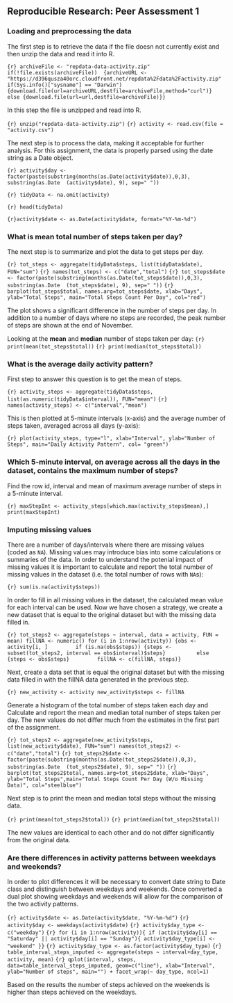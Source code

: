 ## Reproducible Research: Peer Assessment 1
### Loading and preprocessing the data  

The first step is to retrieve the data if the file doesn not currently exist and then unzip the data and read it into R.

```{r} archiveFile <- "repdata-data-activity.zip"
if(!file.exists(archiveFile)) 
{archiveURL <- "https://d396qusza40orc.cloudfront.net/repdata%2Fdata%2Factivity.zip"
if(Sys.info()["sysname"] == "Darwin") {download.file(url=archiveURL,destfile=archiveFile,method="curl")} 
else {download.file(url=url,destfile=archiveFile)}}```

In this step the file is unzipped and read into R.  

```{r} unzip("repdata-data-activity.zip") ```
```{r} activity <- read.csv(file = "activity.csv")```

The next step is to process the data, making it acceptable for further analysis. For this assignment, the data is properly parsed using the date string as a Date object.   

```{r} activity$day <- factor(paste(substring(months(as.Date(activity$date)),0,3),
substring(as.Date  (activity$date), 9), sep=" ")) ```

```{r} tidyData <- na.omit(activity) ```

```{r} head(tidyData)```

```{r}activity$date <- as.Date(activity$date, format="%Y-%m-%d") ```

### What is mean total number of steps taken per day?  

The next step is to summarize and plot the data to get steps per day.

```{r} tot_steps <- aggregate(tidyData$steps, list(tidyData$date), FUN="sum")```
```{r} names(tot_steps) <- c("date","total")```
```{r} tot_steps$date <- factor(paste(substring(months(as.Date(tot_steps$date)),0,3), 
substring(as.Date  (tot_steps$date), 9), sep=" ")) ```
```{r} barplot(tot_steps$total, names.arg=tot_steps$date, xlab="Days", ylab="Total Steps", main="Total Steps Count Per Day", col="red")```

The plot shows a significant difference in the number of steps per day.  In addition to a number of days where no steps are recorded, the peak number of steps are shown at the end of November. 

Looking at the **mean** and **median** number of steps taken per day: 
```{r} print(mean(tot_steps$total)) ```
```{r} print(median(tot_steps$total)) ```

### What is the average daily activity pattern?  
First step to answer this question is to get the mean of steps.  

```{r} activity_steps <- aggregate(tidyData$steps, list(as.numeric(tidyData$interval)), FUN="mean")```
```{r} names(activity_steps) <- c("interval","mean") ```

This is then plotted at 5-minute intervals (x-axis) and the average number of steps taken, averaged across all days (y-axis):

```{r} plot(activity_steps, type="l", xlab="Interval", ylab="Number of Steps", main="Daily Activity Pattern", col= "green") ```

### Which 5-minute interval, on average across all the days in the dataset, contains the maximum number of steps?

Find the row id, interval and mean of maximum average number of steps in a 5-minute interval. 

```{r} maxStepInt <- activity_steps[which.max(activity_steps$mean),]
print(maxStepInt) ```

### Imputing missing values  

There are a number of days/intervals where there are missing values (coded as `NA`). Missing values may introduce bias into some calculations or summaries of the data.  In order to understand the potenial impact of missing values it is important to calculate and report the total number of missing values in the dataset (i.e. the total number of rows with `NA`s):

```{r} sum(is.na(activity$steps)) ```

In order to fill in all missing values in the dataset, the calculated mean value for each interval can be used.  Now we have chosen a strategy, we create a new dataset that is equal to the original dataset but with the missing data filled in.

```{r} tot_steps2 <- aggregate(steps ~ interval, data = activity, FUN = mean)
fillNA <- numeric()
for (i in 1:nrow(activity)) {obs <- activity[i, ]
        if (is.na(obs$steps)) {steps <- subset(tot_steps2, interval == obs$interval)$steps} 
        else {steps <- obs$steps}
        fillNA <- c(fillNA, steps)} ```

Next, create a data set that is equal the original dataset but with the missing data filled in with the fillNA data generated in the previous step.

```{r} new_activity <- activity
new_activity$steps <- fillNA ```

Generate a histogram of the total number of steps taken each day and Calculate and report the mean and median total number of steps taken per day. The new values do not differ much from the estimates in the first part of the assignment.

```{r} tot_steps2 <- aggregate(new_activity$steps, list(new_activity$date), FUN="sum")
names(tot_steps2) <- c("date","total") ```
```{r} tot_steps2$date <- factor(paste(substring(months(as.Date(tot_steps2$date)),0,3), substring(as.Date  (tot_steps2$date), 9), sep=" ")) ```
```{r} barplot(tot_steps2$total, names.arg=tot_steps2$date, xlab="Days", ylab="Total Steps",main="Total Steps Count Per Day (W/o Missing Data)", col="steelblue") ```

Next step is to print the mean and median total steps without the missing data.  

```{r} print(mean(tot_steps2$total)) ```
```{r} print(median(tot_steps2$total)) ```

The new values are identical to each other and do not differ significantly from the original data.  

### Are there differences in activity patterns between weekdays and weekends?  

In order to plot differences it will be necessary to convert date string to Date class and distinguish between weekdays and weekends.  Once converted a dual plot showing weekdays and weekends will allow for the comparison of the two activity patterns.  

```{r} activity$date <- as.Date(activity$date, "%Y-%m-%d")  ```
```{r} activity$day <- weekdays(activity$date)  ```
```{r} activity$day_type <- c("weekday")  ```
```{r} for (i in 1:nrow(activity)){
if (activity$day[i] == "Saturday" || activity$day[i] == "Sunday"){
activity$day_type[i] <- "weekend"
}}  ```
```{r} activity$day_type <- as.factor(activity$day_type)  ```
```{r} table_interval_steps_imputed <- aggregate(steps ~ interval+day_type, activity, mean)  ``` 
```{r} qplot(interval, steps, data=table_interval_steps_imputed, geom=c("line"), xlab="Interval", 
      ylab="Number of steps", main="") + facet_wrap(~ day_type, ncol=1)  ```
      
Based on the results the number of steps achieved on the weekends is higher than steps achieved on the weekdays.  